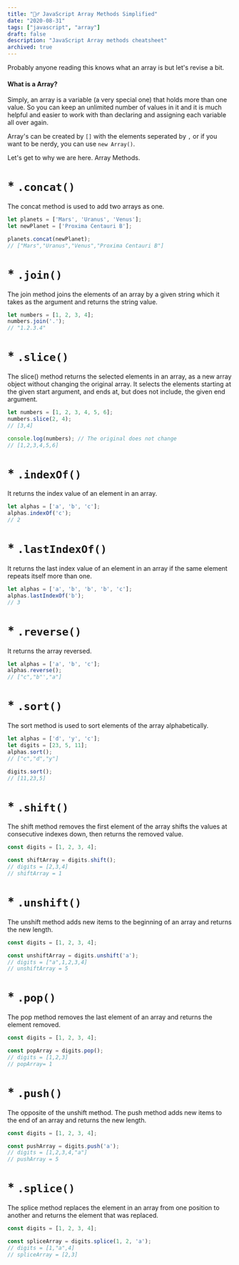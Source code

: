 ```yaml
---
title: "🤸‍♂️ JavaScript Array Methods Simplified"
date: "2020-08-31"
tags: ["javascript", "array"]
draft: false
description: "JavaScript Array methods cheatsheet"
archived: true
---
```


Probably anyone reading this knows what an array is but let's revise a bit.

#### What is a Array?

Simply, an array is a variable (a very special one) that holds more than one value. So you can keep an unlimited number of values in it and it is much helpful and easier to work with than declaring and assigning each variable all over again.

Array's can be created by `[]` with the elements seperated by `,` or if you want to be nerdy, you can use `new Array()`.

Let's get to why we are here. Array Methods.

# \* `.concat()`

The concat method is used to add two arrays as one.

```js:array-concat.js
let planets = ['Mars', 'Uranus', 'Venus'];
let newPlanet = ['Proxima Centauri B'];

planets.concat(newPlanet);
// ["Mars","Uranus","Venus","Proxima Centauri B"]
```

# \* `.join()`

The join method joins the elements of an array by a given string which it takes as the argument and returns the string value.

```js:array-join.js
let numbers = [1, 2, 3, 4];
numbers.join('.');
// "1.2.3.4"
```

# \* `.slice()`

The slice() method returns the selected elements in an array, as a new array object without changing the original array. It selects the elements starting at the given start argument, and ends at, but does not include, the given end argument.

```js:array-slice.js
let numbers = [1, 2, 3, 4, 5, 6];
numbers.slice(2, 4);
// [3,4]

console.log(numbers); // The original does not change
// [1,2,3,4,5,6]
```

# \* `.indexOf()`

It returns the index value of an element in an array.

```js:array-indexof.js
let alphas = ['a', 'b', 'c'];
alphas.indexOf('c');
// 2
```

# \* `.lastIndexOf()`

It returns the last index value of an element in an array if the same element repeats itself more than one.

```js:array-lastindexof.js
let alphas = ['a', 'b', 'b', 'b', 'c'];
alphas.lastIndexOf('b');
// 3
```

# \* `.reverse()`

It returns the array reversed.

```js:array-reverse.js
let alphas = ['a', 'b', 'c'];
alphas.reverse();
// ["c","b"',"a"]
```

# \* `.sort()`

The sort method is used to sort elements of the array alphabetically.

```js:array-sort.js
let alphas = ['d', 'y', 'c'];
let digits = [23, 5, 11];
alphas.sort();
// ["c","d","y"]

digits.sort();
// [11,23,5]
```

# \* `.shift()`

The shift method removes the first element of the array shifts the values at consecutive indexes down, then returns the removed value.

```js:array-shift.js
const digits = [1, 2, 3, 4];

const shiftArray = digits.shift();
// digits = [2,3,4]
// shiftArray = 1
```

# \* `.unshift()`

The unshift method adds new items to the beginning of an array and returns the new length.

```js:array-unshift.js
const digits = [1, 2, 3, 4];

const unshiftArray = digits.unshift('a');
// digits = ["a",1,2,3,4]
// unshiftArray = 5
```

# \* `.pop()`

The pop method removes the last element of an array and returns the element removed.

```js:array-pop.js
const digits = [1, 2, 3, 4];

const popArray = digits.pop();
// digits = [1,2,3]
// popArray= 1
```

# \* `.push()`

The opposite of the unshift method. The push method adds new items to the end of an array and returns the new length.

```js:array-push.js
const digits = [1, 2, 3, 4];

const pushArray = digits.push('a');
// digits = [1,2,3,4,"a"]
// pushArray = 5
```

# \* `.splice()`

The splice method replaces the element in an array from one position to another and returns the element that was replaced.

```js:array-splice.js
const digits = [1, 2, 3, 4];

const spliceArray = digits.splice(1, 2, 'a');
// digits = [1,"a",4]
// spliceArray = [2,3]
```
